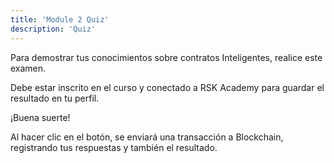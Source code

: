 ---
title: 'Module 2 Quiz'
description: 'Quiz'
---

Para demostrar tus conocimientos sobre contratos Inteligentes, realice este examen.

Debe estar inscrito en el curso y conectado a RSK Academy para guardar el resultado en tu perfil.

¡Buena suerte!

<QuizList course='dev' module='02' numberOfQuestions={8} />

Al hacer clic en el botón, se enviará una transacción a Blockchain,
registrando tus respuestas y también el resultado.
